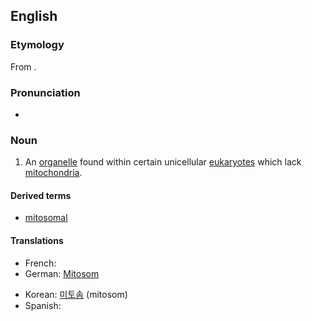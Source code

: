 ==English==

===Etymology===
From {{confix|mito|some}}.

===Pronunciation===

*{{IPA|ˈmaɪtəˌsoʊm}}

===Noun===
{{en-noun}}
{{wikipedia}}

#{{cytology}} An [[organelle]] found within certain unicellular [[eukaryote]]s which lack [[mitochondria]].

====Derived terms====
*[[mitosomal]]

====Translations====
{{trans-top|organelle found within eukaryotes}}
* French: {{t-|fr|mitosome|m}}
* German: [[Mitosom]] {{n}}
{{trans-mid}}
* Korean: [[미토솜]] (mitosom)
* Spanish: {{t-|es|mitosoma|f}}
{{trans-bottom}}